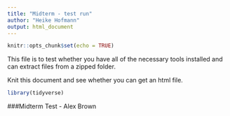 ```yaml
---
title: "Midterm - test run"
author: "Heike Hofmann"
output: html_document
---
```


```r
knitr::opts_chunk$set(echo = TRUE)
```

This file is to test whether you have all of the necessary tools installed and can extract files from a zipped folder.

Knit this document and see whether you can get an html file. 

```r
library(tidyverse)
```

###Midterm Test - Alex Brown